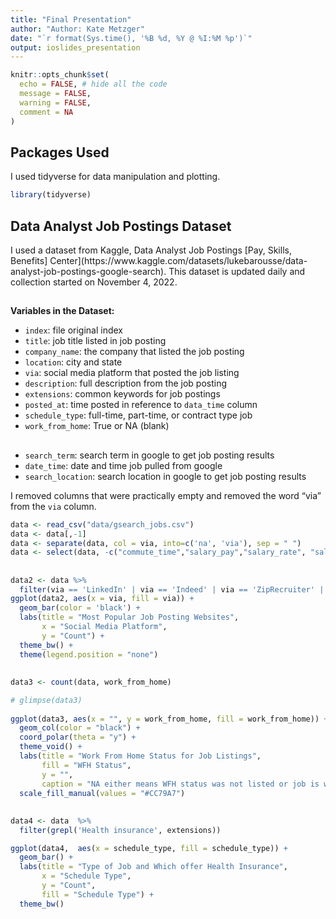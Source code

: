 ```yaml
---
title: "Final Presentation"
author: "Author: Kate Metzger"
date: "`r format(Sys.time(), '%B %d, %Y @ %I:%M %p')`"
output: ioslides_presentation
---
```


```r
knitr::opts_chunk$set(
  echo = FALSE, # hide all the code
  message = FALSE,
  warning = FALSE,
  comment = NA
)
```

## Packages Used

I used tidyverse for data manipulation and plotting.

```r
library(tidyverse)
```

## Data Analyst Job Postings Dataset

I used a dataset from Kaggle, Data Analyst Job Postings [Pay, Skills, Benefits] Center](https://www.kaggle.com/datasets/lukebarousse/data-analyst-job-postings-google-search). This dataset is updated daily and collection started on November 4, 2022.  

##

**Variables in the Dataset:**

* `index`: file original index
* `title`: job title listed in job posting
* `company_name`: the company that listed the job posting
* `location`: city and state
* `via`: social media platform that posted the job listing
* `description`: full description from the job posting  
* `extensions`: common keywords for job postings
* `posted_at`: time posted in reference to `data_time` column
* `schedule_type`: full-time, part-time, or contract type job
* `work_from_home`: True or NA (blank)

## 

* `search_term`: search term in google to get job posting results
* `date_time`: date and time job pulled from google
* `search_location`: search location in google to get job posting results

I removed columns that were practically empty and removed the word "via" from the `via` column. 

```r
data <- read_csv("data/gsearch_jobs.csv")
data <- data[,-1]
data <- separate(data, col = via, into=c('na', 'via'), sep = " ")
data <- select(data, -c("commute_time","salary_pay","salary_rate", "salary_avg", "salary_min", "salary_max", "salary_hourly", "salary_yearly", "salary_standardized", "salary", "job_id", "thumbnail", "na"))
```

##

```r
data2 <- data %>%
  filter(via == 'LinkedIn' | via == 'Indeed' | via == 'ZipRecruiter' | via == 'Monster' | via == 'Upwork' | via == 'Adzuna')
ggplot(data2, aes(x = via, fill = via)) + 
  geom_bar(color = 'black') + 
  labs(title = "Most Popular Job Posting Websites", 
       x = "Social Media Platform", 
       y = "Count") +
  theme_bw() +
  theme(legend.position = "none")
```

##

```r
data3 <- count(data, work_from_home)

# glimpse(data3)
  
ggplot(data3, aes(x = "", y = work_from_home, fill = work_from_home)) +
  geom_col(color = "black") +
  coord_polar(theta = "y") +
  theme_void() +
  labs(title = "Work From Home Status for Job Listings", 
       fill = "WFH Status", 
       y = "", 
       caption = "NA either means WFH status was not listed or job is worked in office") +
  scale_fill_manual(values = "#CC79A7")
```

##

```r
data4 <- data  %>%
  filter(grepl('Health insurance', extensions))

ggplot(data4,  aes(x = schedule_type, fill = schedule_type)) +
  geom_bar() + 
  labs(title = "Type of Job and Which offer Health Insurance",
       x = "Schedule Type",
       y = "Count",
       fill = "Schedule Type") +
  theme_bw()
```